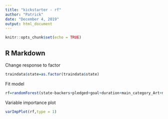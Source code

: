 ---
title: "kickstarter - rf"
author: "Patrick"
date: "December 4, 2019"
output: html_document
---

```{r setup, include=FALSE}
knitr::opts_chunk$set(echo = TRUE)
```

## R Markdown

Change response to factor
```{r}
traindata$state=as.factor(traindata$state)
```

Fit model
```{r}
rf=randomForest(state~backers+pledged+goal+duration+main_category_Art+main_category_Comics+main_category_Crafts+main_category_Dance+main_category_Design+main_category_Fashion+main_category_Food+main_category_Games+main_category_Journalism+main_category_Music+main_category_Photography+main_category_Publishing+main_category_Technology+main_category_Theater, data=traindata, ntree=100, mtry=4, nodesize=20, importance=TRUE)
```

Variable importance plot
```{r}
varImpPlot(rf,type = 1)
```

